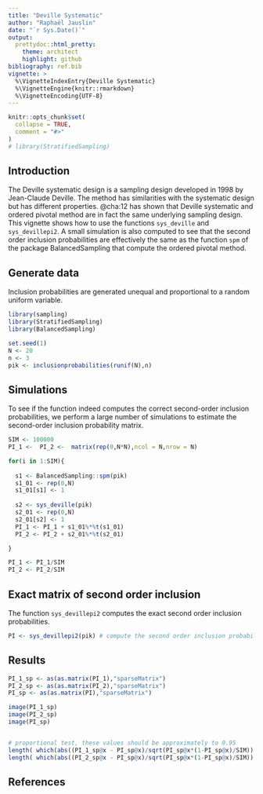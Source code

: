 ```yaml
---
title: "Deville Systematic"
author: "Raphaël Jauslin"
date: "`r Sys.Date()`"
output: 
  prettydoc::html_pretty:
    theme: architect
    highlight: github
bibliography: ref.bib
vignette: > 
  %\VignetteIndexEntry{Deville Systematic}
  %\VignetteEngine{knitr::rmarkdown}
  %\VignetteEncoding{UTF-8}
---
```

  
```r
knitr::opts_chunk$set(
  collapse = TRUE,
  comment = "#>"
)
# library(StratifiedSampling)

```


## Introduction

The Deville systematic design is a sampling design developed in 1998 by Jean-Claude Deville. The method has similarities with the systematic design but has different properties. @cha:12 has shown that Deville systematic and ordered pivotal method are in fact the same underlying sampling design. This vignette shows how to use the functions `sys_deville` and `sys_devillepi2`. A small simulation is also computed to see that the second order inclusion probabilities are effectively the same as the function `spm` of the package BalancedSampling that compute the ordered pivotal method. 


## Generate data

Inclusion probabilities are generated unequal and proportional to a random uniform variable.
```r
library(sampling)
library(StratifiedSampling)
library(BalancedSampling)

set.seed(1)
N <- 20
n <- 3
pik <- inclusionprobabilities(runif(N),n)

```


## Simulations

To see if the function indeed computes the correct second-order inclusion probabilities, we perform a large number of simulations to estimate the second-order inclusion probability matrix. 

```r

SIM <- 100000
PI_1 <-  PI_2 <-  matrix(rep(0,N*N),ncol = N,nrow = N)

for(i in 1:SIM){
  
  s1 <- BalancedSampling::spm(pik)
  s1_01 <- rep(0,N)
  s1_01[s1] <- 1
  
  s2 <- sys_deville(pik)
  s2_01 <- rep(0,N)
  s2_01[s2] <- 1
  PI_1 <- PI_1 + s1_01%*%t(s1_01)
  PI_2 <- PI_2 + s2_01%*%t(s2_01)

}

PI_1 <- PI_1/SIM
PI_2 <- PI_2/SIM

```


## Exact matrix of second order inclusion
The function `sys_devillepi2` computes the exact second order inclusion probabilities. 

```r
PI <- sys_devillepi2(pik) # compute the second order inclusion probabilities
```

## Results

```r

PI_1_sp <- as(as.matrix(PI_1),"sparseMatrix")
PI_2_sp <- as(as.matrix(PI_2),"sparseMatrix")
PI_sp <- as(as.matrix(PI),"sparseMatrix")

image(PI_1_sp)
image(PI_2_sp)
image(PI_sp)


# proportional test, these values should be approximately to 0.95
length( which(abs((PI_1_sp@x - PI_sp@x)/sqrt(PI_sp@x*(1-PI_sp@x)/SIM)) < 1.96))/length(PI_sp@x)
length( which(abs((PI_2_sp@x - PI_sp@x)/sqrt(PI_sp@x*(1-PI_sp@x)/SIM)) < 1.96))/length(PI_sp@x)

```

## References

